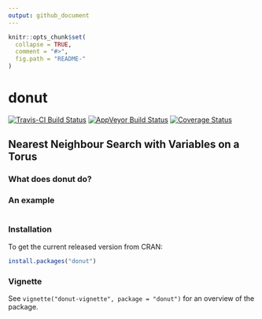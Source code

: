 ```yaml
---
output: github_document
---
```


<!-- README.md is generated from README.Rmd. Please edit that file -->

```r
knitr::opts_chunk$set(
  collapse = TRUE,
  comment = "#>",
  fig.path = "README-"
)
```

# donut

[![Travis-CI Build Status](https://travis-ci.org/paulnorthrop/donut.svg?branch=master)](https://travis-ci.org/paulnorthrop/donut) 
[![AppVeyor Build Status](https://ci.appveyor.com/api/projects/status/github/paulnorthrop/donut?branch=master&svg=true)](https://ci.appveyor.com/project/paulnorthrop/donut)
[![Coverage Status](https://codecov.io/github/paulnorthrop/donut/coverage.svg?branch=master)](https://codecov.io/github/paulnorthrop/donut?branch=master)

## Nearest Neighbour Search with Variables on a Torus

### What does donut do?


### An example

```r
```

### Installation

To get the current released version from CRAN:

```r
install.packages("donut")
```

### Vignette

See `vignette("donut-vignette", package = "donut")` for an overview of the package.

